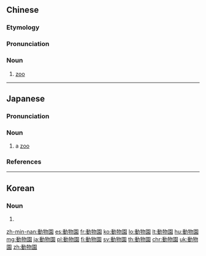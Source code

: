 {{also|动物园}}
==Chinese==
{{zh-forms|s=动物园|type=21}}
{{wikipedia|lang=zh}}
{{wikipedia|lang=yue}}

===Etymology===
{{rfe|zh}}

===Pronunciation===
{{zh-pron
|m=dòngwùyuán
|c=dung6 mat6 jyun4-2
|mn=qz:tǒng-bu̍t-hn̂g/tw,xm:tōng-bu̍t-hn̂g/zz:tōng-bu̍t-hûiⁿ/tōng-bu̍t-oân
|cat=n
}}

===Noun===
{{zh-noun}}

# [[zoo]]

{{zh-cat|Elementary}}

----

==Japanese==
{{wikipedia|lang=ja}}
{{ja-kanjitab|yomi=o|どう|ぶつ|えん}}

===Pronunciation===
{{ja-pron|どうぶつえん|y=o|acc=4|acc_ref=NHK,DJR,SMK5}}

===Noun===
{{ja-noun|どうぶつえん|hhira=どうぶつゑん}}

# a [[zoo]]

===References===
<references/>

----

==Korean==
{{ko-hanjatab}}

===Noun===
{{ko-noun|mr=tongmurwŏn|y=tōngmul.wen|hangeul=동물원}}

# {{hanja form of|동물원|[[zoo]]}}

[[zh-min-nan:動物園]]
[[es:動物園]]
[[fr:動物園]]
[[ko:動物園]]
[[lo:動物園]]
[[lt:動物園]]
[[hu:動物園]]
[[mg:動物園]]
[[ja:動物園]]
[[pl:動物園]]
[[fi:動物園]]
[[sv:動物園]]
[[th:動物園]]
[[chr:動物園]]
[[uk:動物園]]
[[zh:動物園]]